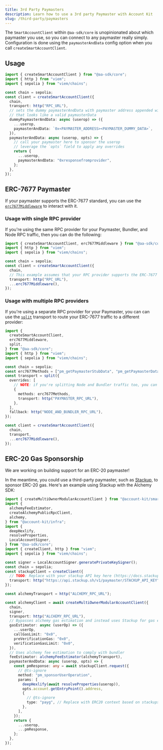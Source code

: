 ```yaml
---
title: 3rd Party Paymasters
description: Learn how to use a 3rd party Paymaster with Account Kit
slug: /third-party/paymasters
---
```




The `SmartAccountClient` within `@aa-sdk/core` is unopinionated about which paymaster you use, so you can connect to any paymaster really simply. Configuration is done using the `paymasterAndData` config option when you call `createSmartAccountClient`.

## Usage

```ts twoslash
import { createSmartAccountClient } from "@aa-sdk/core";
import { http } from "viem";
import { sepolia } from "viem/chains";

const chain = sepolia;
const client = createSmartAccountClient({
  chain,
  transport: http("RPC_URL"),
  // sets the dummy paymasterAndData with paymaster address appended with some dummy paymasterData
  // that looks like a valid paymasterData
  dummyPaymasterAndData: async (userop) => ({
    ...userop,
    paymasterAndData: `0x<PAYMASTER_ADDRESS><PAYMASTER_DUMMY_DATA>`,
  }),
  paymasterAndData: async (userop, opts) => {
    // call your paymaster here to sponsor the userop
    // leverage the `opts` field to apply any overrides
    return {
      ...userop,
      paymasterAndData: "0xresponsefromprovider",
    };
  },
});
```

## ERC-7677 Paymaster

If your paymaster supports the ERC-7677 standard, you can use the [`erc7677Middleware`](/wallets/reference/aa-sdk/core/functions/erc7677Middleware) to interact with it.

### Usage with single RPC provider

If you're using the same RPC provider for your Paymaster, Bundler, and Node RPC traffic, then you can do the following:

```ts twoslash
import { createSmartAccountClient, erc7677Middleware } from "@aa-sdk/core";
import { http } from "viem";
import { sepolia } from "viem/chains";

const chain = sepolia;
const client = createSmartAccountClient({
  chain,
  // This example assumes that your RPC provider supports the ERC-7677 methods
  transport: http("RPC_URL"),
  ...erc7677Middleware(),
});
```

### Usage with multiple RPC providers

If you're using a separate RPC provider for your Paymaster, you can can use the [`split`](/wallets/third-party/bundlers#splitting-bundler-traffic-and-node-rpc-traffic) transport to route your ERC-7677 traffic to a different provider:

```ts twoslash
import {
  createSmartAccountClient,
  erc7677Middleware,
  split,
} from "@aa-sdk/core";
import { http } from "viem";
import { sepolia } from "viem/chains";

const chain = sepolia;
const erc7677Methods = ["pm_getPaymasterStubData", "pm_getPaymasterData"];
const transport = split({
  overrides: [
    // NOTE: if you're splitting Node and Bundler traffic too, you can add the bundler config to this array
    {
      methods: erc7677Methods,
      transport: http("PAYMASTER_RPC_URL"),
    },
  ],
  fallback: http("NODE_AND_BUNDLER_RPC_URL"),
});

const client = createSmartAccountClient({
  chain,
  transport,
  ...erc7677Middleware(),
});
```

## ERC-20 Gas Sponsorship

We are working on building support for an ERC-20 paymaster!

In the meantime, you could use a third-party paymaster, such as [Stackup](https://docs.stackup.sh/docs/paymaster-api), to sponsor ERC-20 gas. Here's an example using Stackup with the Alchemy SDK:

```ts twoslash
import { createMultiOwnerModularAccountClient } from "@account-kit/smart-contracts";
import {
  alchemyFeeEstimator,
  createAlchemyPublicRpcClient,
  alchemy,
} from "@account-kit/infra";
import {
  deepHexlify,
  resolveProperties,
  LocalAccountSigner,
} from "@aa-sdk/core";
import { createClient, http } from "viem";
import { sepolia } from "viem/chains";

const signer = LocalAccountSigner.generatePrivateKeySigner();
const chain = sepolia;
const stackupClient = createClient({
  // TODO: Replace with your stackup API key here (https://docs.stackup.sh/docs/paymaster-api)
  transport: http("https://api.stackup.sh/v1/paymaster/STACKUP_API_KEY"),
});

const alchemyTransport = http("ALCHEMY_RPC_URL");

const alchemyClient = await createMultiOwnerModularAccountClient({
  chain,
  signer,
  transport: http("ALCHEMY_RPC_URL"),
  // Bypasses alchemy gas estimation and instead uses Stackup for gas estimation
  gasEstimator: async (userOp) => ({
    ...userOp,
    callGasLimit: "0x0",
    preVerificationGas: "0x0",
    verificationGasLimit: "0x0",
  }),
  // Uses alchemy fee estimation to comply with bundler
  feeEstimator: alchemyFeeEstimator(alchemyTransport),
  paymasterAndData: async (userop, opts) => {
    const pmResponse: any = await stackupClient.request({
      // @ts-ignore
      method: "pm_sponsorUserOperation",
      params: [
        deepHexlify(await resolveProperties(userop)),
        opts.account.getEntryPoint().address,
        {
          // @ts-ignore
          type: "payg", // Replace with ERC20 context based on stackups documentation
        },
      ],
    });
    return {
      ...userop,
      ...pmResponse,
    };
  },
});
```
